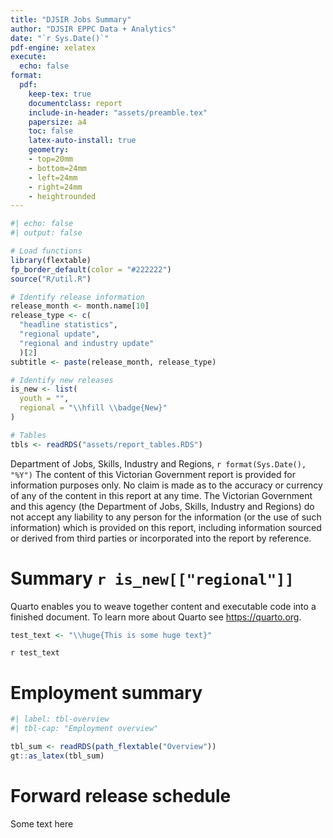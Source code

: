 ```yaml
---
title: "DJSIR Jobs Summary"
author: "DJSIR EPPC Data + Analytics"
date: "`r Sys.Date()`"
pdf-engine: xelatex
execute:
  echo: false
format:
  pdf: 
    keep-tex: true
    documentclass: report
    include-in-header: "assets/preamble.tex"
    papersize: a4
    toc: false
    latex-auto-install: true
    geometry:
    - top=20mm
    - bottom=24mm
    - left=24mm
    - right=24mm
    - heightrounded
---
```


```r
#| echo: false
#| output: false

# Load functions
library(flextable)
fp_border_default(color = "#222222")
source("R/util.R")

# Identify release information
release_month <- month.name[10]
release_type <- c(
  "headline statistics", 
  "regional update",
  "regional and industry update"
  )[2]
subtitle <- paste(release_month, release_type)

# Identify new releases
is_new <- list(
  youth = "",
  regional = "\\hfill \\badge{New}"
)

# Tables 
tbls <- readRDS("assets/report_tables.RDS")
```

<!-- title page -->

```{=tex}
\begin{titlepage}
\AddToShipoutPicture*{\BackgroundPic}
  \begin{flushright}
    \begin{varwidth}{4in}
      \begin{flushright}
        \color{black}
        \vspace*{10.65cm}
        {\Huge\textbf{DJSIR Jobs Summary}}
        \linebreak
        \linebreak
        {\large \textbf{`r subtitle`}}
        \linebreak
        \linebreak
        \textbf{`r format(Sys.Date(), "%e %B %Y")`}
        \vfill
      \end{flushright}
    \end{varwidth}
  \end{flushright}
\end{titlepage}
```
<!-- TOC & Disclaimer page -->

```{=tex}
\pagenumbering{gobble}
\setcounter{tocdepth}{1}
\tableofcontents
\vspace*{\fill}
```
\copyright \enspace Department of Jobs, Skills, Industry and Regions, `r format(Sys.Date(), "%Y")` \newline \newline The content of this Victorian Government report is provided for information purposes only. No claim is made as to the accuracy or currency of any of the content in this report at any time. The Victorian Government and this agency (the Department of Jobs, Skills, Industry and Regions) do not accept any liability to any person for the information (or the use of such information) which is provided on this report, including information sourced or derived from third parties or incorporated into the report by reference. \newpage \pagenumbering{arabic}

# Summary `r is_new[["regional"]]`

Quarto enables you to weave together content and executable code into a finished document. To learn more about Quarto see <https://quarto.org>.

```r
test_text <- "\\huge{This is some huge text}"
```
`r test_text`

# Employment summary
```r
#| label: tbl-overview
#| tbl-cap: "Employment overview"

tbl_sum <- readRDS(path_flextable("Overview"))
gt::as_latex(tbl_sum)
```


# Forward release schedule

Some text here
